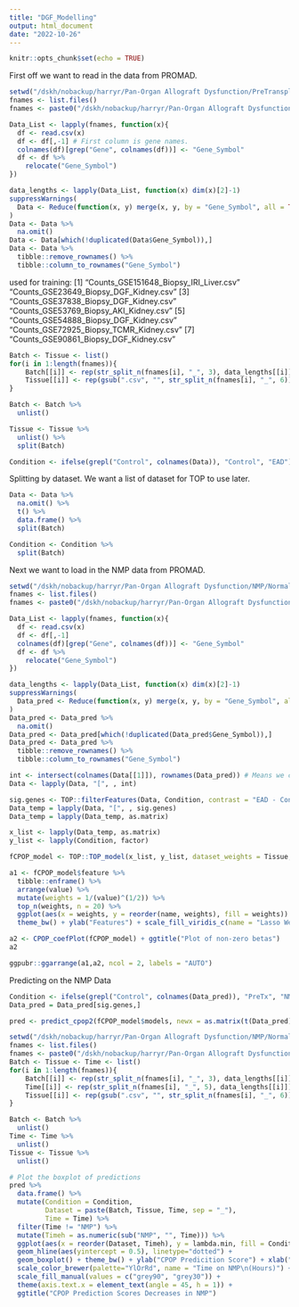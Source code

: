 ```yaml
---
title: "DGF_Modelling"
output: html_document
date: "2022-10-26"
---
```


```r
knitr::opts_chunk$set(echo = TRUE)
```

First off we want to read in the data from PROMAD. 
```r
setwd("/dskh/nobackup/harryr/Pan-Organ Allograft Dysfunction/PreTransplant/Normalised_Counts")
fnames <- list.files()
fnames <- paste0("/dskh/nobackup/harryr/Pan-Organ Allograft Dysfunction/PreTransplant/Normalised_Counts/", fnames)

Data_List <- lapply(fnames, function(x){
  df <- read.csv(x)
  df <- df[,-1] # First column is gene names.
  colnames(df)[grep("Gene", colnames(df))] <- "Gene_Symbol"
  df <- df %>%
    relocate("Gene_Symbol")
})

data_lengths <- lapply(Data_List, function(x) dim(x)[2]-1)
suppressWarnings(
  Data <- Reduce(function(x, y) merge(x, y, by = "Gene_Symbol", all = TRUE), Data_List) # Merge data
)
Data <- Data %>%
  na.omit() 
Data <- Data[which(!duplicated(Data$Gene_Symbol)),]
Data <- Data %>% 
  tibble::remove_rownames() %>%
  tibble::column_to_rownames("Gene_Symbol")
```
used for training:
[1] "Counts_GSE151648_Biopsy_IRI_Liver.csv"  "Counts_GSE23649_Biopsy_DGF_Kidney.csv" 
[3] "Counts_GSE37838_Biopsy_DGF_Kidney.csv"  "Counts_GSE53769_Biopsy_AKI_Kidney.csv" 
[5] "Counts_GSE54888_Biopsy_DGF_Kidney.csv"  "Counts_GSE72925_Biopsy_TCMR_Kidney.csv"
[7] "Counts_GSE90861_Biopsy_DGF_Kidney.csv" 

```r
Batch <- Tissue <- list()
for(i in 1:length(fnames)){
    Batch[[i]] <- rep(str_split_n(fnames[i], "_", 3), data_lengths[[i]])
    Tissue[[i]] <- rep(gsub(".csv", "", str_split_n(fnames[i], "_", 6)), data_lengths[[i]])
}

Batch <- Batch %>%
  unlist()

Tissue <- Tissue %>%
  unlist() %>%
  split(Batch)

Condition <- ifelse(grepl("Control", colnames(Data)), "Control", "EAD") 
```

Splitting by dataset. We want a list of dataset for TOP to use later.
```r
Data <- Data %>%
  na.omit() %>%
  t() %>% 
  data.frame() %>%
  split(Batch)

Condition <- Condition %>%
  split(Batch)
```

Next we want to load in the NMP data from PROMAD.
```r
setwd("/dskh/nobackup/harryr/Pan-Organ Allograft Dysfunction/NMP/Normalised_Counts")
fnames <- list.files()
fnames <- paste0("/dskh/nobackup/harryr/Pan-Organ Allograft Dysfunction/NMP/Normalised_Counts/", fnames)

Data_List <- lapply(fnames, function(x){
  df <- read.csv(x)
  df <- df[,-1] 
  colnames(df)[grep("Gene", colnames(df))] <- "Gene_Symbol"
  df <- df %>%
    relocate("Gene_Symbol")
})

data_lengths <- lapply(Data_List, function(x) dim(x)[2]-1)
suppressWarnings(
  Data_pred <- Reduce(function(x, y) merge(x, y, by = "Gene_Symbol", all = TRUE), Data_List)
)
Data_pred <- Data_pred %>%
  na.omit() 
Data_pred <- Data_pred[which(!duplicated(Data_pred$Gene_Symbol)),]
Data_pred <- Data_pred %>% 
  tibble::remove_rownames() %>%
  tibble::column_to_rownames("Gene_Symbol")
```

```r
int <- intersect(colnames(Data[[1]]), rownames(Data_pred)) # Means we can model across studies.
Data <- lapply(Data, "[", , int)

sig.genes <- TOP::filterFeatures(Data, Condition, contrast = "EAD - Control", nFeatures = 20)
Data_temp = lapply(Data, "[", , sig.genes)
Data_temp = lapply(Data_temp, as.matrix)

x_list <- lapply(Data_temp, as.matrix)
y_list <- lapply(Condition, factor)

fCPOP_model <- TOP::TOP_model(x_list, y_list, dataset_weights = Tissue, sample_weights = TRUE)

a1 <- fCPOP_model$feature %>%
  tibble::enframe() %>%
  arrange(value) %>%
  mutate(weights = 1/(value)^(1/2)) %>%
  top_n(weights, n = 20) %>%
  ggplot(aes(x = weights, y = reorder(name, weights), fill = weights)) + geom_bar(stat = "identity") +
  theme_bw() + ylab("Features") + scale_fill_viridis_c(name = "Lasso Weights", option = "plasma") + ggtitle("Plot of final lasso weights")

a2 <- CPOP_coefPlot(fCPOP_model) + ggtitle("Plot of non-zero betas")
a2
```


```r
ggpubr::ggarrange(a1,a2, ncol = 2, labels = "AUTO")
```
Predicting on the NMP Data
```r
Condition <- ifelse(grepl("Control", colnames(Data_pred)), "PreTx", "NMP") 
Data_pred = Data_pred[sig.genes,] 

pred <- predict_cpop2(fCPOP_model$models, newx = as.matrix(t(Data_pred)))
```

```r
setwd("/dskh/nobackup/harryr/Pan-Organ Allograft Dysfunction/NMP/Normalised_Counts")
fnames <- list.files()
fnames <- paste0("/dskh/nobackup/harryr/Pan-Organ Allograft Dysfunction/NMP/Normalised_Counts/", fnames)
Batch <- Tissue <- Time <- list()
for(i in 1:length(fnames)){
    Batch[[i]] <- rep(str_split_n(fnames[i], "_", 3), data_lengths[[i]])
    Time[[i]] <- rep(str_split_n(fnames[i], "_", 5), data_lengths[[i]])
    Tissue[[i]] <- rep(gsub(".csv", "", str_split_n(fnames[i], "_", 6)), data_lengths[[i]])
}

Batch <- Batch %>%
  unlist()
Time <- Time %>%
  unlist()
Tissue <- Tissue %>%
  unlist()

# Plot the boxplot of predictions
pred %>%
  data.frame() %>%
  mutate(Condition = Condition,
         Dataset = paste(Batch, Tissue, Time, sep = "_"),
         Time = Time) %>%
  filter(Time != "NMP") %>%
  mutate(Timeh = as.numeric(sub("NMP", "", Time))) %>%
  ggplot(aes(x = reorder(Dataset, Timeh), y = lambda.min, fill = Condition, color = as.character(Timeh))) + 
  geom_hline(aes(yintercept = 0.5), linetype="dotted") + 
  geom_boxplot() + theme_bw() + ylab("CPOP Predicition Score") + xlab("Datasets") +
  scale_color_brewer(palette="YlOrRd", name = "Time on NMP\n(Hours)") +
  scale_fill_manual(values = c("grey90", "grey30")) + 
  theme(axis.text.x = element_text(angle = 45, h = 1)) + 
  ggtitle("CPOP Prediction Scores Decreases in NMP")
```


